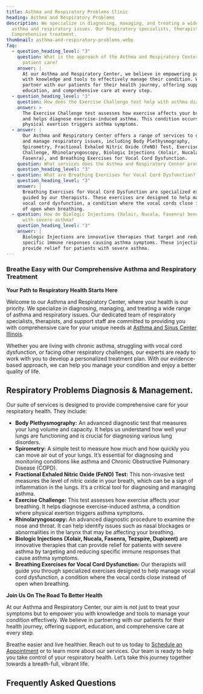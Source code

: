 ```yaml
---
title: Asthma and Respiratory Problems Clinic
heading: Asthma and Respiratory Problems
description: We specialize in diagnosing, managing, and treating a wide range of
  asthma and respiratory issues. Our Respiratory specialists, therapists offers
  Comprehensive treatment.
thumbnail: asthma-and-respiratory-problems.webp
faq:
  - question_heading_level: "3"
    question: What is the approach of the Asthma and Respiratory Center towards
      patient care?
    answer: |
      At our Asthma and Respiratory Center, we believe in empowering patients
      with knowledge and tools to effectively manage their condition. We
      partner with our patients for their health journey, offering support,
      education, and comprehensive care at every step.
  - question_heading_level: "3"
    question: How does the Exercise Challenge test help with asthma diagnosis?
    answer: >
      The Exercise Challenge test assesses how exercise affects your breathing
      and helps diagnose exercise-induced asthma. This condition occurs when
      physical exertion triggers asthma symptoms.
  - answer: |
      Our Asthma and Respiratory Center offers a range of services to diagnose
      and manage respiratory issues, including Body Plethysmography,
      Spirometry, Fractional Exhaled Nitric Oxide (FeNO) Test, Exercise
      Challenge, Rhinolaryngoscopy, Biologic Injections (Xolair, Nucala,
      Fasenra), and Breathing Exercises for Vocal Cord Dysfunction.
    question: What services does the Asthma and Respiratory Center provide?
    question_heading_level: "3"
  - question: What are Breathing Exercises for Vocal Cord Dysfunction?
    question_heading_level: "3"
    answer: |
      Breathing Exercises for Vocal Cord Dysfunction are specialized exercises
      guided by our therapists. These exercises are designed to help manage
      vocal cord dysfunction, a condition where the vocal cords close instead
      of open when breathing.
  - question: How do Biologic Injections (Xolair, Nucala, Fasenra) benefit patients
      with severe asthma?
    question_heading_level: "3"
    answer: |
      Biologic Injections are innovative therapies that target and reduce
      specific immune responses causing asthma symptoms. These injections can
      provide relief for patients with severe asthma.
---
```

### Breathe Easy with Our Comprehensive Asthma and Respiratory Treatment

**Your Path to Respiratory Health Starts Here**

Welcome to our Asthma and Respiratory Center, where your health is our priority. We specialize in diagnosing, managing, and treating a wide range of asthma and respiratory issues. Our dedicated team of respiratory specialists, therapists, and support staff are committed to providing you with comprehensive care for your unique needs at [Asthma and Sinus Center Illinois](/).

Whether you are living with chronic asthma, struggling with vocal cord dysfunction, or facing other respiratory challenges, our experts are ready to work with you to develop a personalized treatment plan. With our evidence-based approach, we can help you manage your condition and enjoy a better quality of life.

<ButtonList />

## Respiratory Problems Diagnosis & Management.

Our suite of services is designed to provide comprehensive care for your respiratory health. They include:

- **Body Plethysmography:** An advanced diagnostic test that measures your lung volume and capacity. It helps us understand how well your lungs are functioning and is crucial for diagnosing various lung disorders.
- **Spirometry:** A simple test to measure how much and how quickly you can move air out of your lungs. It’s essential for diagnosing and monitoring conditions like asthma and Chronic Obstructive Pulmonary Disease (COPD).
- **Fractional Exhaled Nitric Oxide (FeNO) Test:** This non-invasive test measures the level of nitric oxide in your breath, which can be a sign of inflammation in the lungs. It’s a critical tool for diagnosing and managing asthma.
- **Exercise Challenge:** This test assesses how exercise affects your breathing. It helps diagnose exercise-induced asthma, a condition where physical exertion triggers asthma symptoms.
- **Rhinolaryngoscopy:** An advanced diagnostic procedure to examine the nose and throat. It can help identify issues such as nasal blockages or abnormalities in the larynx that may be affecting your breathing.
- **Biologic Injections (Xolair, Nucala, Fasenra, Tezspire, Dupixent)** are innovative therapies that can provide relief for patients with severe asthma by targeting and reducing specific immune responses that cause asthma symptoms.
- **Breathing Exercises for Vocal Cord Dysfunction:** Our therapists will guide you through specialized exercises designed to help manage vocal cord dysfunction, a condition where the vocal cords close instead of open when breathing.

**Join Us On The Road To Better Health**

At our Asthma and Respiratory Center, our aim is not just to treat your symptoms but to empower you with knowledge and tools to manage your condition effectively. We believe in partnering with our patients for their health journey, offering support, education, and comprehensive care at every step.

Breathe easier and live healthier. Reach out to us today to [Schedule an Appointment](https://www.zocdoc.com/practice/allergy-asthma-and-sinus-centers-3233) or to learn more about our services. Our team is ready to help you take control of your respiratory health. Let’s take this journey together towards a breath-full, vibrant life.

<ContactBanner />

## Frequently Asked Questions




